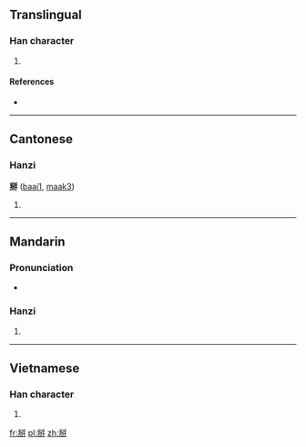 ==Translingual==

===Han character===
{{Han char|rn=64|rad=手|as=08|sn=11|four=2255<sub>0</sub>|canj=竹手金竹手 (HQCHQ), 手金竹手 (QCHQ)}}

# {{defn|Han|sort=手08}}

====References====
* {{Han ref|kx=0440.181|dkj=12310|hdz=31890.020|uh=63B0|ud=25520|bh=D954|bd=55636}}

----

==Cantonese==

===Hanzi===
'''掰''' ([[baai1]], [[maak3]])

# {{defn|lang=yue|sort=手08}}

----

==Mandarin==

===Pronunciation===
* {{audio|Zh-bai.ogg|Audio}}

===Hanzi===
{{cmn-hanzi|pin=[[bāi]] ([[bai1]])|wg=pai<sup>1</sup>}}

# {{defn|lang=cmn|sort=手08}}

----

==Vietnamese==

===Han character===
{{vi-hantu|[[bài]]|rs=手08}}

# {{defn|lang=vi|sort=手08}}

[[fr:掰]]
[[pl:掰]]
[[zh:掰]]